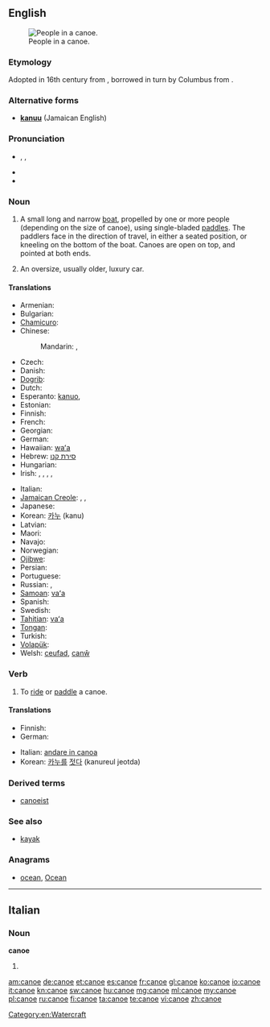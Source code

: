 {{also|canoë}}
==English==
{{wikipedia}}
[[Image:Muskoka canoe.jpg|thumb|right|People in a canoe.]]

===Etymology===
Adopted in 16th century from {{etyl|es}} {{term|lang=es|canoa}}, borrowed in turn by Columbus from {{etyl|tnq}} {{term|kanoa||dugout canoe}}.

===Alternative forms===
* '''[[kanuu]]''' (Jamaican English)

===Pronunciation===
* {{enPR|kə-no͞o'}}, {{IPA|/kəˈnuː/}}, {{SAMPA|/k@"nu:/}}
* {{audio|En-us-canoe.ogg|Audio (US)}}
* {{rhymes|uː}}

===Noun===
{{en-noun}}

# A small long and narrow [[boat]], propelled by one or more people (depending on the size of canoe), using single-bladed [[paddle]]s. The paddlers face in the direction of travel, in either a seated position, or kneeling on the bottom of the boat. Canoes are open on top, and pointed at both ends.
# {{slang}} An oversize, usually older, luxury car.

====Translations====
{{trans-top|small long and narrow boat}}
* Armenian: {{t|hy|մակույկ|tr=makuyk|sc=Armn}}
* Bulgarian: {{t-|bg|кану|n}}
* [[Chamicuro]]: {{tø|ccc|pi'tochi}}
* Chinese:
*: Mandarin: {{t-|cmn|獨木舟|sc=Hani}}, {{t-|cmn|独木舟|tr=dúmùzhōu|sc=Hani}}
* Czech: {{t-|cs|kánoe|f}}
* Danish: {{t-|da|kano}}
* [[Dogrib]]: {{tø|dgr|elà}}
* Dutch: {{t+|nl|kano|m}}
* Esperanto: [[kanuo]],  {{t-|eo|kanoto|xs=Esperanto}}
* Estonian: {{t-|et|kanuu}}
* Finnish: {{t+|fi|kanootti}}
* French: {{t+|fr|canoë|m}}
* Georgian: {{t-|ka|ბაიდარა|tr=baidara|sc=Geor|xs=Georgian}}
* German: {{t+|de|Kanu|n}}
* Hawaiian: [[waʻa]]
* Hebrew: [[סירת קנו]]
* Hungarian: {{t+|hu|kenu}}
* Irish: {{t|ga|canú|m}}, {{t|ga|báidín|m}}, {{t|ga|curach|f}}, {{t|ga|curachán|m}}, {{t|ga|curach chaol|f}}
{{trans-mid}}
* Italian: {{t-|it|canoa|f}}
* [[Jamaican Creole]]: {{tø|jam|kianuu}},  {{tø|jam|kianu}},  {{tø|jam|kunu}}
* Japanese: {{t-|ja|カヌー|tr=kanū}}
* Korean: [[카누]] (kanu)
* Latvian: {{t|lv|kanu laiva|xs=Latvian}}
* Maori: {{t-|mi|waka|xs=Maori}}
* Navajo: {{tø|nv|tsin naaʼeeł}}
* Norwegian: {{t-|no|kano|m}}
* [[Ojibwe]]: {{tø|oj|jiimaan}}
* Persian: {{t|fa|کانو|xs=Persian}}
* Portuguese: {{t+|pt|canoa|f}}
* Russian: {{t+|ru|каноэ|n|tr=kanóe}}, {{t+|ru|байдарка|f|tr=bajdárka}}
* [[Samoan]]: [[vaʻa]]
* Spanish: {{t+|es|canoa|f}}
* Swedish: {{t+|sv|kanot}}
* [[Tahitian]]: [[vaʻa]]
* [[Tongan]]: {{tø|to|vaka|xs=Tongan}}
* Turkish: {{t+|tr|kano}}
* [[Volapük]]: {{t|vo|kanud}}
* Welsh: [[ceufad]], [[canŵ]]
{{trans-bottom}}

{{trans-top|slang: an oversized luxury car}}
{{trans-mid}}
{{trans-bottom}}

===Verb===
{{en-verb|canoe|d}}

# To [[ride]] or [[paddle]] a canoe.

====Translations====
{{trans-top|to ride or paddle a canoe}}
* Finnish: {{t+|fi|meloa}}
* German: {{t+|de|paddeln}}
{{trans-mid}}
* Italian: [[andare in canoa]]
* Korean: [[카누]]를 [[젓다]] (kanureul jeotda)
{{trans-bottom}}

===Derived terms===
* [[canoeist]]

===See also===
* [[kayak]]

===Anagrams===
* [[ocean#English|ocean]], [[Ocean#English|Ocean]]

[[Category:en:Watercraft]]

----

==Italian==

===Noun===
'''canoe'''

# {{plural of|canoa|lang=it}}

[[am:canoe]]
[[de:canoe]]
[[et:canoe]]
[[es:canoe]]
[[fr:canoe]]
[[gl:canoe]]
[[ko:canoe]]
[[io:canoe]]
[[it:canoe]]
[[kn:canoe]]
[[sw:canoe]]
[[hu:canoe]]
[[mg:canoe]]
[[ml:canoe]]
[[my:canoe]]
[[pl:canoe]]
[[ru:canoe]]
[[fi:canoe]]
[[ta:canoe]]
[[te:canoe]]
[[vi:canoe]]
[[zh:canoe]]